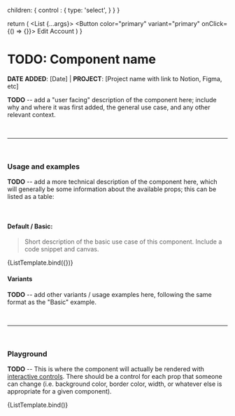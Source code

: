 

<Meta
  title="Molecules/List"
  component={List}
/>

  children: {
    control : {
      type: 'select',
    }
  }
}

return (
  <Box width='900px'>
    <List {...args}>
      <ListItem
        headerText="Payment Options On Invoices"
        description="Show or hide payment options for all of your customers"
        divider
        header
      >
        <Button color="primary" variant="primary" onClick={() => {}}>
          Edit Account
        </Button>
      </ListItem>
      <ListItem
        headerText="Accept Credit/ Debit Card Payments"
        description="Credit/Debit Card Payment fee is 3.0% + $0.00 per payment."
        divider
      >
        <IconButton>
          <ExpandMoreIcon />
        </IconButton>
      </ListItem>
      <ListItem
        headerText="Accept Credit/ Debit Card Payments"
        description="Credit/Debit Card Payment fee is 3.0% + $0.00 per payment."
        header
      >
        <Switch color="primary" />
      </ListItem>
    </List>
  </Box>
  )
}

# TODO: Component name

**DATE ADDED**: [Date] | **PROJECT**: [Project name with link to Notion, Figma, etc]

**TODO** -- add a "user facing" description of the component here; include why and where it was first added,
the general use case, and any other relevant context.

<br />

---

<br />

### Usage and examples

**TODO** -- add a more technical description of the component here, which will generally be some information
about the available props; this can be listed as a table:

<br />

#### Default / Basic:

> Short description of the basic use case of this component. Include a code snippet and canvas.

<Canvas>
  <Story name="Basic" component={List} args={{}}>{ListTemplate.bind({})}</Story>
</Canvas>

#### Variants

**TODO** -- add other variants / usage examples here, following the same format as the "Basic" example.

<br />

---

<br />

### Playground

**TODO** -- This is where the component will actually be rendered with [interactive controls](https://storybook.js.org/docs/react/essentials/controls/). There should be a control
for each prop that someone can change (i.e. background color, border color, width, or whatever else is appropriate for a given
component).

<Canvas>
  <Story name="Playground">{ListTemplate.bind()}</Story>
</Canvas>
